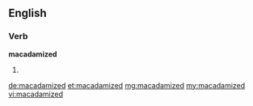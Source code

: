 ==English==

===Verb===
'''macadamized'''

# {{past of|[[macadamize]]}}

[[de:macadamized]]
[[et:macadamized]]
[[mg:macadamized]]
[[my:macadamized]]
[[vi:macadamized]]